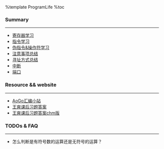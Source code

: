 %template ProgramLife
%toc

=== Summary ===
<hr>
* [[ProgramLife_AssemblyStudy_Register|寄存器学习]]
* [[ProgramLife_AssemblyStudy_CommandStudy|指令学习]]
* [[ProgramLife_AssemblyStudy_PseudoInstructionStudy|伪指令&操作符学习]]
* [[ProgramLife_AssemblyStudy_Notice|注意事项总结]]
* [[ProgramLife_AssemblyStudy_AddressAccess|寻址方式总结]]
* [[ProgramLife_AssemblyStudy_Interrupt|中断]]
* [[ProgramLife_AssemblyStudy_Port|端口]]

=== Resource && website ===
<hr>
* [http://www.aogosoft.com/index.asp?format=text AoGo汇编小站]
* [http://www.docin.com/p-195211142.html 王爽课后习题答案]
* [[resource\01_book\TheAnswerOfAssembly(wangshuang).chm|王爽课后习题答案chm版]]

=== TODOs & FAQ ===
<hr>
* 怎么判断是有符号数的运算还是无符号的运算？
